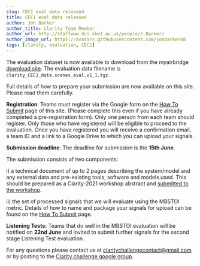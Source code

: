 ```yaml
---
slug: CEC1 eval data released
title: CEC1 eval data released
author: Jon Barker
author_title: Clarity Team Member
author_url: http://staffwww.dcs.shef.ac.uk/people/J.Barker/
author_image_url: https://avatars.githubusercontent.com/jonbarker68
tags: [clarity, evaluation, CEC1]
---
```


The evaluation dataset is now available to download from the myairbridge [download site](https://mab.to/I9mkGx4wsiiaX). The evaluation data filename is `clarity_CEC1_data.scenes_eval.v1_1.tgz`.

Full details of how to prepare your submission are now available on this site. Please read them carefully. 

**Registration**: Teams must register via the Google form on the [How To Submit](/docs/cec1/cec1_submission) page of this site. (Please complete this even if you have already completed a pre-registration form). Only one person from each team should register. Only those who have registered will be eligible to proceed to the evaluation. Once you have registered you will receive a confirmation email, a team ID and a link to a Google Drive to which you can upload your signals.

**Submission deadline**: The deadline for submission is the **15th June**. 

The submission consists of two components:

i) a technical document of up to 2 pages describing the system/model and any external data and pre-existing tools, software and models used. This should be prepared as a Clarity-2021 workshop abstract and [submitted to the workshop](https://claritychallenge.github.io/clarity2021-workshop/).

ii) the set of processed signals that we will evaluate using the MBSTOI metric. Details of how to name and package your signals for upload can be found on the [How To Submit](/docs/cec1/cec1_submission) page.

**Listening Tests:** Teams that do well in the MBSTOI evaluation will be notified on **22nd June** and invited to submit further signals for the second stage Listening Test evaluation.

For any questions please contact us at [claritychallengecontact@gmail.com ](mailto:claritychallengecontact@gmail.com) or by posting to the [Clarity challenge google group](https://groups.google.com/g/clarity-challenge?pli=1).
